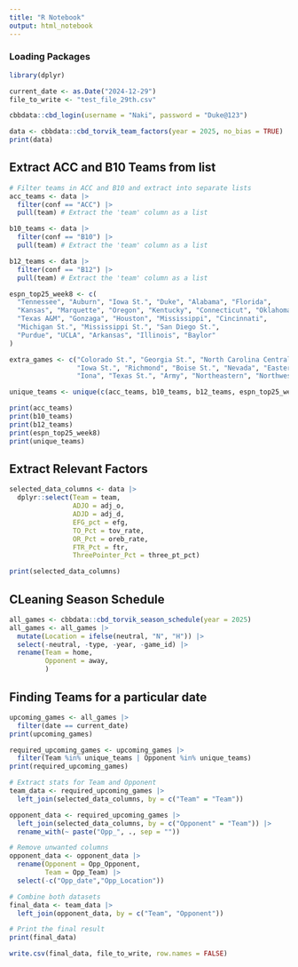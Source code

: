 ```yaml
---
title: "R Notebook"
output: html_notebook
---
```


### Loading Packages
```r
library(dplyr)

current_date <- as.Date("2024-12-29")
file_to_write <- "test_file_29th.csv"
```


```r
cbbdata::cbd_login(username = "Naki", password = "Duke@123")
```

```r
data <- cbbdata::cbd_torvik_team_factors(year = 2025, no_bias = TRUE) 
print(data)
```

## Extract ACC and B10 Teams from list
```r
# Filter teams in ACC and B10 and extract into separate lists
acc_teams <- data |>
  filter(conf == "ACC") |>
  pull(team) # Extract the 'team' column as a list

b10_teams <- data |>
  filter(conf == "B10") |>
  pull(team) # Extract the 'team' column as a list

b12_teams <- data |>
  filter(conf == "B12") |>
  pull(team) # Extract the 'team' column as a list

espn_top25_week8 <- c(
  "Tennessee", "Auburn", "Iowa St.", "Duke", "Alabama", "Florida", 
  "Kansas", "Marquette", "Oregon", "Kentucky", "Connecticut", "Oklahoma", 
  "Texas A&M", "Gonzaga", "Houston", "Mississippi", "Cincinnati", 
  "Michigan St.", "Mississippi St.", "San Diego St.", 
  "Purdue", "UCLA", "Arkansas", "Illinois", "Baylor"
)

extra_games <- c("Colorado St.", "Georgia St.", "North Carolina Central", 
                 "Iowa St.", "Richmond", "Boise St.", "Nevada", "Eastern Kentucky", 
                 "Iona", "Texas St.", "Army", "Northeastern", "Northwestern")

unique_teams <- unique(c(acc_teams, b10_teams, b12_teams, espn_top25_week8, extra_games))

print(acc_teams)
print(b10_teams)
print(b12_teams)
print(espn_top25_week8)
print(unique_teams)
```

## Extract Relevant Factors
```r
selected_data_columns <- data |> 
  dplyr::select(Team = team, 
                ADJO = adj_o, 
                ADJD = adj_d,
                EFG_pct = efg, 
                TO_Pct = tov_rate, 
                OR_Pct = oreb_rate,
                FTR_Pct = ftr, 
                ThreePointer_Pct = three_pt_pct)

print(selected_data_columns)
```

## CLeaning Season Schedule
```r
all_games <- cbbdata::cbd_torvik_season_schedule(year = 2025)
all_games <- all_games |>
  mutate(Location = ifelse(neutral, "N", "H")) |>
  select(-neutral, -type, -year, -game_id) |>
  rename(Team = home,
         Opponent = away,
         )
```

## Finding Teams for a particular date

```r
upcoming_games <- all_games |>
  filter(date == current_date)
print(upcoming_games)

required_upcoming_games <- upcoming_games |>
  filter(Team %in% unique_teams | Opponent %in% unique_teams)
print(required_upcoming_games)
```
```r
# Extract stats for Team and Opponent
team_data <- required_upcoming_games |>
  left_join(selected_data_columns, by = c("Team" = "Team"))

opponent_data <- required_upcoming_games |>
  left_join(selected_data_columns, by = c("Opponent" = "Team")) |>
  rename_with(~ paste("Opp_", ., sep = ""))

# Remove unwanted columns
opponent_data <- opponent_data |>
  rename(Opponent = Opp_Opponent,
         Team = Opp_Team) |>
  select(-c("Opp_date","Opp_Location"))

# Combine both datasets
final_data <- team_data |>
  left_join(opponent_data, by = c("Team", "Opponent"))

# Print the final result
print(final_data)
```

```r
write.csv(final_data, file_to_write, row.names = FALSE)
```
